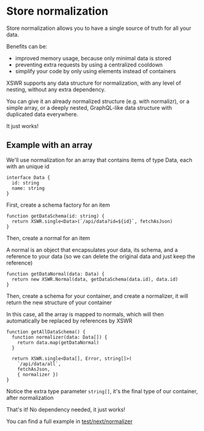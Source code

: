 # Store normalization

Store normalization allows you to have a single source of truth for all your data.

Benefits can be:
- improved memory usage, because only minimal data is stored
- preventing extra requests by using a centralized cooldown
- simplify your code by only using elements instead of containers

XSWR supports any data structure for normalization, with any level of nesting, without any extra dependency.

You can give it an already normalized structure (e.g. with normalizr), or a simple array, or a deeply nested, GraphQL-like data structure with duplicated data everywhere.

It just works!

## Example with an array

We'll use normalization for an array that contains items of type Data, each with an unique id

```tsx
interface Data {
  id: string
  name: string
}
```

First, create a schema factory for an item

```tsx
function getDataSchema(id: string) {
  return XSWR.single<Data>(`/api/data?id=${id}`, fetchAsJson)
}
```

Then, create a normal for an item

A normal is an object that encapsulates your data, its schema, and a reference to your data (so we can delete the original data and just keep the reference)

```tsx
function getDataNormal(data: Data) {
  return new XSWR.Normal(data, getDataSchema(data.id), data.id)
}
```

Then, create a schema for your container, and create a normalizer, it will return the new structure of your container

In this case, all the array is mapped to normals, which will then automatically be replaced by references by XSWR

```tsx
function getAllDataSchema() {
  function normalizer(data: Data[]) {
    return data.map(getDataNormal)
  }

  return XSWR.single<Data[], Error, string[]>(
    `/api/data/all`,
    fetchAsJson,
    { normalizer })
}
```

Notice the extra type parameter `string[]`, it's the final type of our container, after normalization

That's it! No dependency needed, it just works!

You can find a full example in [test/next/normalizer](https://github.com/hazae41/xswr/blob/master/test/next/pages/normalize/index.tsx)